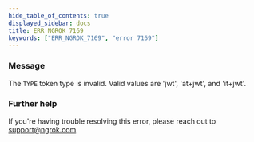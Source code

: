```yaml
---
hide_table_of_contents: true
displayed_sidebar: docs
title: ERR_NGROK_7169
keywords: ["ERR_NGROK_7169", "error 7169"]
---
```


### Message

The `TYPE` token type is invalid. Valid values are 'jwt', 'at+jwt', and 'it+jwt'.

### Further help

If you're having trouble resolving this error, please reach out to [support@ngrok.com](mailto:support@ngrok.com?subject=Help%20with%20ERR_NGROK_7169)
